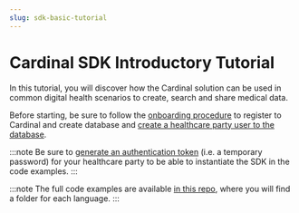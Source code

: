 ```yaml
---
slug: sdk-basic-tutorial
---
```


# Cardinal SDK Introductory Tutorial

In this tutorial, you will discover how the Cardinal solution can be used in common digital health scenarios to create,
search and share medical data.

Before starting, be sure to follow the [onboarding procedure](/cockpit/how-to/how-to-create-your-account) to register to
Cardinal and create database and [create a healthcare party user to the database](/cockpit/how-to/how-to-manage-hcp).

:::note
Be sure to [generate an authentication token](/cockpit/how-to/how-to-manage-hcp#generating-an-authentication-token) (i.e.
a temporary password) for your healthcare party to be able to instantiate the SDK in the code examples.
:::

:::note
The full code examples are available [in this repo](https://github.com/icure/cardinal-introductory-tutorial), 
where you will find a folder for each language.
:::